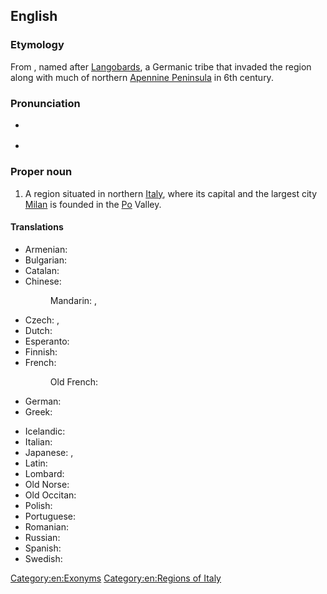 ==English==
{{wikipedia}}

===Etymology===
From {{etyl|la|en}} {{m|la|Langobardia}}, named after [[Langobard|Langobards]], a Germanic tribe that invaded the region along with much of northern [[Apennine Peninsula]] in 6th century.

===Pronunciation===
* {{a|UK}} {{IPA|/ˈlɒmbədi/|lang=en}}
* {{a|US}} {{IPA|/ˈlɑːmbəɹdi/|lang=en}}

===Proper noun===
{{en-proper noun}}

# A region situated in northern [[Italy]], where its capital and the largest city [[Milan]] is founded in the [[Po]] Valley.

====Translations====
{{trans-top|region in northern Italy}}
* Armenian: {{t|hy|Լոմբարդիա|sc=Armn}}
* Bulgarian: {{t|bg|Ломба́рдия|f|sc=Cyrl}}
* Catalan: {{t|ca|Llombardia|f}}
* Chinese:
*: Mandarin: {{t|cmn|倫巴第|sc=Hani}}, {{t|cmn|伦巴第|tr=Lúnbādì|sc=Hani}}
* Czech: {{t|cs|Lombardie|f}}, {{t|cs|Lombardsko|n}}
* Dutch: {{t+|nl|Lombardije|n}}
* Esperanto: {{t|eo|Lombardujo}}
* Finnish: {{t+|fi|Lombardia}}
* French: {{t+|fr|Lombardie|f}}
*: Old French: {{t|fro|Lonbardie}}
* German: {{t+|de|Lombardei|f}}
* Greek: {{t|el|Λομβαρδία|f}}
{{trans-mid}}
* Icelandic: {{t|is|Langbarðaland|n}}
* Italian: {{t+|it|Lombardia|f}}
* Japanese: {{t|ja|ロンバルディア|tr=Ronbarudia|sc=Jpan}}, {{t|ja|ロンバルディア州|tr=ロンバルディアしゅう, Ronbarudia shū|sc=Jpan}}
* Latin: {{t|la|Langobardia}}
* Lombard: {{t|lmo|Lumbardia}}
* Old Norse: {{t|non|Lumbarðaland|n}}
* Old Occitan: {{t|pro|Lombardia}}
* Polish: {{t+|pl|Lombardia|f}}
* Portuguese: {{t|pt|Lombardia|f}}
* Romanian: {{t|ro|Lombardia|f}}
* Russian: {{t|ru|Ломба́рдия|f}}
* Spanish: {{t|es|Lombardía|f}}
* Swedish: {{t|sv|Lombardiet}}
{{trans-bottom}}

[[Category:en:Exonyms]]
[[Category:en:Regions of Italy]]